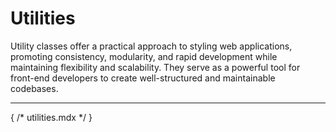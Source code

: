 
<Meta of={Stories} />

# Utilities

Utility classes offer a practical approach to styling web applications, promoting consistency, modularity, and rapid development while maintaining flexibility and scalability. They serve as a powerful tool for front-end developers to create well-structured and maintainable codebases.

---

<Canvas of={Stories.Grid} sourceState="none" />
<Canvas of={Stories.Spacing} sourceState="none" />
<Canvas of={Stories.Typography} sourceState="none" />
{ /* utilities.mdx */ }